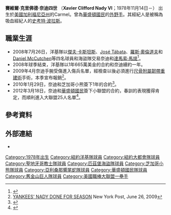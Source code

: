 {{expand|time=2009-09-13T01:35:28+00:00}}

{{Infobox baseball biography
|name=賽維爾·奈迪<br />Xavier Nady
|image= AAAA0559 Xavier Nady (cropped).jpg
|image_size  =
|caption =
|position=[[外野手|外野手]]/[[一壘手|一壘手]]
|bats=右
|throws=右
|birth_date= {{Birth date and age|1978|11|14}}
|birth_place= [[加利福尼亞州|加利福尼亞州]][[薩利納斯_(加利福尼亞州)|薩利納斯]]
|death_date= 
|death_place= 
|debutleague =[[美國職棒大聯盟|美國職棒大聯盟]]
|debutdate=9月30日
|debutyear=2000年
|debutteam=[[聖地牙哥教士|聖地牙哥教士]]
|finalleague =[[美國職棒大聯盟|美國職棒大聯盟]]
|finaldate=5月4日
|finalyear=2014年
|finalteam=[[聖地牙哥教士|聖地牙哥教士]]
|statleague =[[美國職棒大聯盟|美國職棒大聯盟]]
|stat1label=[[打擊率|打擊率]]
|stat1value=.268
|stat2label=[[全壘打|全壘打]]
|stat2value=104
|stat3label=[[打點|打點]]
|stat3value=410
|teams=
* [[聖地牙哥教士|聖地牙哥教士]] ({{mlby|2000}},{{mlby|2003}}–{{mlby|2005}})
* [[紐約大都會|紐約大都會]] ({{mlby|2006}})
* [[匹茲堡海盜|匹茲堡海盜]] ({{mlby|2006}}–{{mlby|2008}})
* [[紐約洋基|紐約洋基]] ({{mlby|2008}}–{{mlby|2009}})
* [[芝加哥小熊|芝加哥小熊]] ({{mlby|2010}})
* [[亞利桑那響尾蛇|亞利桑那響尾蛇]] ({{mlby|2011}})
* [[華盛頓國民|華盛頓國民]] ({{mlby|2012}})
* [[舊金山巨人|舊金山巨人]] ({{mlby|2012}})
* [[聖地牙哥教士|聖地牙哥教士]] ({{mlby|2012}})
|highlights=
* [[世界大賽|世界大賽]]冠軍 ([[2012年世界大賽|2012]])
|hoflink = National Baseball Hall of Fame and Museum
|hoftype = National
|hofdate= 
|hofvote= 
}}
'''賽維爾·克里佛德·奈迪四世''' （'''Xavier Clifford Nady VI'''；1978年11月14日－） 出生於[[美國|美國]][[加利福尼亞州|加利福尼亞州]]的Carmel。曾為[[華盛頓國民|華盛頓國民]]的[[外野手|外野手]]。其經紀人是被稱為吸血經紀人的[[史考特·波拉斯|史考特·波拉斯]]。

==職業生涯==
*2008年7月26日，洋基隊以[[傑夫·卡斯坦斯|傑夫·卡斯坦斯]]、[[José_Tábata|José Tábata]]、[[羅斯·奧倫道夫|羅斯·奧倫道夫]]和[[Daniel_McCutchen|Daniel McCutchen]]等四名球員和海盜隊交易奈迪和[[達馬索·馬提|達馬索·馬提]]<ref name="sicom">{{cite news|url=http://sportsillustrated.cnn.com/2008/baseball/mlb/07/25/pirates.yanks.trade/index.html|title=Yanks acquire Nady, Marte from Bucs for 4 minor league prospects|date=2008-07-26|publisher=SI.com|accessdate=2008-07-26|archive-date=2012-10-23|archive-url=https://web.archive.org/web/20121023071818/http://sportsillustrated.cnn.com/2008/baseball/mlb/07/25/pirates.yanks.trade/index.html|dead-url=no}}</ref>。
*2008年球季結束，洋基隊以1年665萬美金的合約和奈迪續約一年。
*2009年4月奈迪手腕受傷進入傷兵名單，經檢查以後必須進行[[尺骨附屬韌帶重建術|尺骨附屬韌帶重建術]]手術，本季宣布報銷<ref>[http://www.nypost.com/seven/06262009/sports/yankees/yankees_nady_done_for_season_176291.htm YANKEES' NADY DONE FOR SEASON] {{Wayback|url=http://www.nypost.com/seven/06262009/sports/yankees/yankees_nady_done_for_season_176291.htm |date=20090829232128 }} New York Post, June 26, 2009</ref>。
*2010年1月29日，奈迪和芝加哥小熊簽下1年的合約<ref>{{Cite web |url=http://chicago.cubs.mlb.com/news/article.jsp?ymd=20100129&content_id=7994326&vkey=news_chc&fext=.jsp&c_id=chc |title=Nady, Cubs complete one-year deal |access-date=2010-01-30 |archive-date=2012-03-25 |archive-url=https://web.archive.org/web/20120325034302/http://chicago.cubs.mlb.com/news/article.jsp?ymd=20100129&content_id=7994326&vkey=news_chc&fext=.jsp&c_id=chc |dead-url=no }}</ref>。
*2012年3月18日，奈迪和[[華盛頓國民|華盛頓國民]]簽下小聯盟的合約，春訓的表現獲得肯定，而順利進入大聯盟25人名單<ref>{{Cite web |url=http://www.washingtonpost.com/blogs/nationals-journal/post/nationals-sign-xavier-nady-to-minor-league-deal/2012/03/18/gIQAfR6cKS_blog.html |title=Nationals sign Xavier Nady to minor-league deal |access-date=2012-04-09 |archive-date=2018-02-20 |archive-url=https://web.archive.org/web/20180220212229/https://www.washingtonpost.com/blogs/nationals-journal/post/nationals-sign-xavier-nady-to-minor-league-deal/2012/03/18/gIQAfR6cKS_blog.html |dead-url=no }}</ref>。

==參考資料==
{{reflist}}

==外部連結==
{{Commons category|Xavier Nady}}
*{{Baseballstats |mlb=294558 |espn=4564 |br=n/nadyxa01 |fangraphs=1658 |cube=n/xavier-nady}}

{{2012 World Series Champions}}
{{DEFAULTSORT:Nady, Xavier}}
[[Category:1978年出生|Category:1978年出生]]
[[Category:紐約洋基隊球員|Category:紐約洋基隊球員]]
[[Category:紐約大都會隊球員|Category:紐約大都會隊球員]]
[[Category:聖地牙哥教士隊球員|Category:聖地牙哥教士隊球員]]
[[Category:匹茲堡海盜隊球員|Category:匹茲堡海盜隊球員]]
[[Category:芝加哥小熊隊球員|Category:芝加哥小熊隊球員]]
[[Category:亞利桑那響尾蛇隊球員|Category:亞利桑那響尾蛇隊球員]]
[[Category:華盛頓國民隊球員|Category:華盛頓國民隊球員]]
[[Category:舊金山巨人隊球員|Category:舊金山巨人隊球員]]
[[Category:美國職棒大聯盟一壘手|Category:美國職棒大聯盟一壘手]]